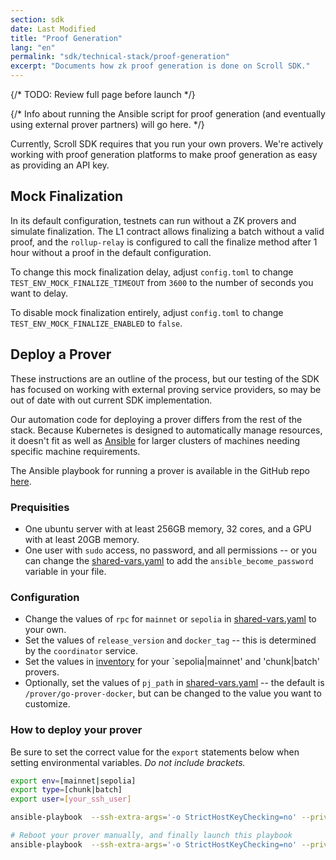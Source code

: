 ```yaml
---
section: sdk
date: Last Modified
title: "Proof Generation"
lang: "en"
permalink: "sdk/technical-stack/proof-generation"
excerpt: "Documents how zk proof generation is done on Scroll SDK."
---
```



{/* TODO: Review full page before launch */}

{/* Info about running the Ansible script for proof generation (and eventually using external prover partners) will go here. */}

Currently, Scroll SDK requires that you run your own provers. We're actively working with proof generation platforms to make proof generation as easy as providing an API key.

## Mock Finalization

In its default configuration, testnets can run without a ZK provers and simulate finalization. The L1 contract allows finalizing a batch without a valid proof, and the `rollup-relay` is configured to call the finalize method after 1 hour without a proof in the default configuration.

To change this mock finalization delay, adjust `config.toml` to change `TEST_ENV_MOCK_FINALIZE_TIMEOUT` from `3600` to the number of seconds you want to delay.

To disable mock finalization entirely, adjust `config.toml` to change `TEST_ENV_MOCK_FINALIZE_ENABLED` to `false`.

## Deploy a Prover

<Aside type="caution">
These instructions are an outline of the process, but our testing of the SDK has focused on working with external proving service providers, so may be out of date with out current SDK implementation.
</Aside>

Our automation code for deploying a prover differs from the rest of the stack. Because Kubernetes is designed to automatically manage resources, it doesn't fit as well as [Ansible](https://www.ansible.com/) for larger clusters of machines needing specific machine requirements.

The Ansible playbook for running a prover is available in the GitHub repo [here](https://github.com/scroll-tech/scroll-sdk/tree/develop/ansible/playbooks).

### Prequisities

- One ubuntu server with at least 256GB memory, 32 cores, and a GPU with at least 20GB memory.
- One user with `sudo` access, no password, and all permissions -- or you can change the [shared-vars.yaml](https://github.com/scroll-tech/scroll-sdk/blob/develop/ansible/playbooks/vars/shared-vars.yaml) to add the `ansible_become_password` variable in your file.

### Configuration

- Change the values of `rpc` for `mainnet` or `sepolia` in [shared-vars.yaml](https://github.com/scroll-tech/scroll-sdk/blob/develop/ansible/playbooks/vars/shared-vars.yaml) to your own.
- Set the values of `release_version` and `docker_tag` -- this is determined by the `coordinator` service.
- Set the values in [inventory](https://github.com/scroll-tech/scroll-sdk/blob/develop/ansible/playbooks/inventory/provers) for your `sepolia|mainnet' and 'chunk|batch' provers.
- Optionally, set the values of `pj_path` in [shared-vars.yaml](https://github.com/scroll-tech/scroll-sdk/blob/develop/ansible/playbooks/vars/shared-vars.yaml) -- the default is `/prover/go-prover-docker`, but can be changed to the value you want to customize.

### How to deploy your prover

Be sure to set the correct value for the `export` statements below when setting environmental variables. _Do not include brackets._

```bash
export env=[mainnet|sepolia]
export type=[chunk|batch]
export user=[your_ssh_user]

ansible-playbook  --ssh-extra-args='-o StrictHostKeyChecking=no' --private-key $your_key  prover-bootstrap.yaml  -u $user -e env=$env -e type=$type -i inventory/provers

# Reboot your prover manually, and finally launch this playbook
ansible-playbook  --ssh-extra-args='-o StrictHostKeyChecking=no' --private-key $your_key  prover-deploy.yaml  -u $user -e env=$env -e type=$type -i inventory/provers
```
